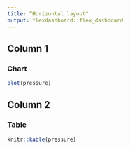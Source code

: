 ```yaml
---
title: “Horizontal layout"
output: flexdashboard::flex_dashboard
---
```


Column 1
-----------------

### Chart
    
```r
plot(pressure)
```

Column 2
-----------------
    
### Table

```r
knitr::kable(pressure)
```
